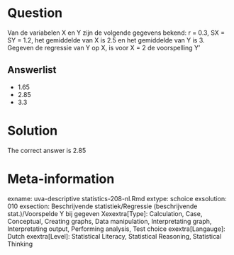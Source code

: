Question
========

Van de variabelen X en Y zijn de volgende gegevens bekend: r = 0.3, SX = SY = 1.2, het gemiddelde van X is 2.5 en het gemiddelde van Y is 3. Gegeven de regressie van Y op X, is voor X = 2 de voorspelling Y' 

Answerlist
----------
* 1.65
* 2.85
* 3.3

Solution
========

The correct answer is  2.85 

Meta-information
================
exname: uva-descriptive statistics-208-nl.Rmd 
extype: schoice 
exsolution: 010 
exsection: Beschrijvende statistiek/Regressie (beschrijvende stat.)/Voorspelde Y bij gegeven Xexextra[Type]: Calculation, Case, Conceptual, Creating graphs, Data manipulation, Interpretating graph, Interpretating output, Performing analysis, Test choice 
exextra[Langauge]: Dutch 
exextra[Level]: Statistical Literacy, Statistical Reasoning, Statistical Thinking 
